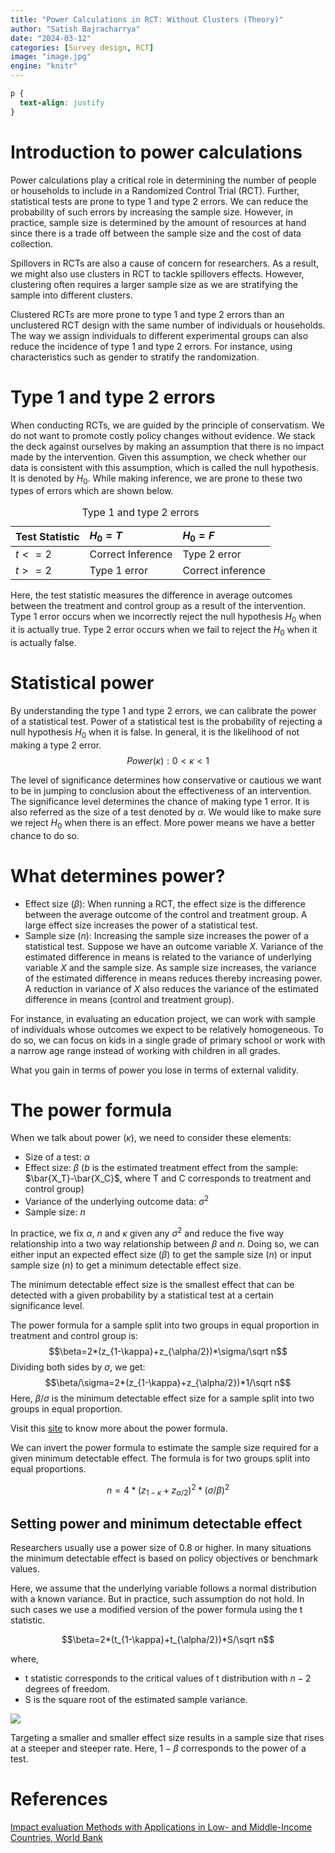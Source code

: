 ```yaml
---
title: "Power Calculations in RCT: Without Clusters (Theory)"
author: "Satish Bajracharrya"
date: "2024-03-12"
categories: [Survey design, RCT]
image: "image.jpg"
engine: "knitr"
---
```


```css
p {
  text-align: justify
}
```

# Introduction to power calculations

Power calculations play a critical role in determining the number of people or households to include in a Randomized Control Trial (RCT). Further, statistical tests are prone to type 1 and type 2 errors. We can reduce the probability of such errors by increasing the sample size. However, in practice, sample size is determined by the amount of resources at hand since there is a trade off between the sample size and the cost of data collection.

Spillovers in RCTs are also a cause of concern for researchers. As a result, we might also use clusters in RCT to tackle spillovers effects. However, clustering often requires a larger sample size as we are stratifying the sample into different clusters.

::: callout-note
Clustered RCTs are more prone to type 1 and type 2 errors than an unclustered RCT design with the same number of individuals or households. The way we assign individuals to different experimental groups can also reduce the incidence of type 1 and type 2 errors. For instance, using characteristics such as gender to stratify the randomization.
:::

# Type 1 and type 2 errors

When conducting RCTs, we are guided by the principle of conservatism. We do not want to promote costly policy changes without evidence. We stack the deck against ourselves by making an assumption that there is no impact made by the intervention. Given this assumption, we check whether our data is consistent with this assumption, which is called the null hypothesis. It is denoted by $H_0$. While making inference, we are prone to these two types of errors which are shown below.

| Test Statistic | $H_0=T$           | $H_0=F$           |
|----------------|:------------------|:------------------|
| $t<=2$         | Correct Inference | Type 2 error      |
| $t>=2$         | Type 1 error      | Correct inference |

: Type 1 and type 2 errors

::: callout-note
Here, the test statistic measures the difference in average outcomes between the treatment and control group as a result of the intervention. Type 1 error occurs when we incorrectly reject the null hypothesis $H_0$ when it is actually true. Type 2 error occurs when we fail to reject the $H_0$ when it is actually false.
:::

# Statistical power

By understanding the type 1 and type 2 errors, we can calibrate the power of a statistical test. Power of a statistical test is the probability of rejecting a null hypothesis $H_0$ when it is false. In general, it is the likelihood of not making a type 2 error. $$Power (\kappa): 0<\kappa<1$$

The level of significance determines how conservative or cautious we want to be in jumping to conclusion about the effectiveness of an intervention. The significance level determines the chance of making type 1 error. It is also referred as the size of a test denoted by $\alpha$. We would like to make sure we reject $H_0$ when there is an effect. More power means we have a better chance to do so.

# What determines power?

-   Effect size ($\beta$): When running a RCT, the effect size is the difference between the average outcome of the control and treatment group. A large effect size increases the power of a statistical test.\
-   Sample size ($n$): Increasing the sample size increases the power of a statistical test. Suppose we have an outcome variable $X$. Variance of the estimated difference in means is related to the variance of underlying variable $X$ and the sample size. As sample size increases, the variance of the estimated difference in means reduces thereby increasing power. A reduction in variance of $X$ also reduces the variance of the estimated difference in means (control and treatment group).

For instance, in evaluating an education project, we can work with sample of individuals whose outcomes we expect to be relatively homogeneous. To do so, we can focus on kids in a single grade of primary school or work with a narrow age range instead of working with children in all grades.

::: {.callout-caution collapse="true"}
What you gain in terms of power you lose in terms of external validity.
:::

# The power formula

When we talk about power ($\kappa$), we need to consider these elements:

-   Size of a test: $\alpha$
-   Effect size: $\beta$ ($b$ is the estimated treatment effect from the sample: $\bar{X_T}-\bar{X_C}$, where T and C corresponds to treatment and control group)
-   Variance of the underlying outcome data: $\sigma^2$
-   Sample size: $n$

In practice, we fix $\alpha$, $n$ and $\kappa$ given any $\sigma^2$ and reduce the five way relationship into a two way relationship between $\beta$ and $n$. Doing so, we can either input an expected effect size ($\beta$) to get the sample size ($n$) or input sample size ($n$) to get a minimum detectable effect size.

::: callout-note
The minimum detectable effect size is the smallest effect that can be detected with a given probability by a statistical test at a certain significance level.
:::

The power formula for a sample split into two groups in equal proportion in treatment and control group is: $$\beta=2*(z_{1-\kappa}+z_{\alpha/2})*\sigma/\sqrt n$$ Dividing both sides by $\sigma$, we get: $$\beta/\sigma=2*(z_{1-\kappa}+z_{\alpha/2})*1/\sqrt n$$ Here, $\beta/\sigma$ is the minimum detectable effect size for a sample split into two groups in equal proportion.

::: {.callout-note}
Visit this [site](https://learning.edx.org/course/course-v1:WBGx+IEM01x+1T2022/block-v1:WBGx+IEM01x+1T2022+type@sequential+block@555c2de4acbc48dbb2985e21215a399c/block-v1:WBGx+IEM01x+1T2022+type@vertical+block@2ec5098576774bf9b778824e10ce3502) to know more about the power formula.
:::

We can invert the power formula to estimate the sample size required for a given minimum detectable effect. The formula is for two groups split into equal proportions.

$$n=4*(z_{1-\kappa}+z_{\alpha/2})^2*(\sigma/\beta)^2$$

::: callout-tip
## Setting power and minimum detectable effect

Researchers usually use a power size of 0.8 or higher. In many situations the minimum detectable effect is based on policy objectives or benchmark values.
:::

Here, we assume that the underlying variable follows a normal distribution with a known variance. But in practice, such assumption do not hold. In such cases we use a modified version of the power formula using the t statistic.

$$\beta=2*(t_{1-\kappa}+t_{\alpha/2})*S/\sqrt n$$

where,  

- t statistic corresponds to the critical values of t distribution with $n-2$ degrees of freedom.
- S is the square root of the estimated sample variance.

![](image.jpg)

Targeting a smaller and smaller effect size results in a sample size that rises at a steeper and steeper rate. Here, $1-\beta$ corresponds to the power of a test.

# References
[Impact evaluation Methods with Applications in Low- and Middle-Income Countries, World Bank](https://learning.edx.org/course/course-v1:WBGx+IEM01x+1T2022/block-v1:WBGx+IEM01x+1T2022+type@sequential+block@555c2de4acbc48dbb2985e21215a399c/block-v1:WBGx+IEM01x+1T2022+type@vertical+block@2ec5098576774bf9b778824e10ce3502)
